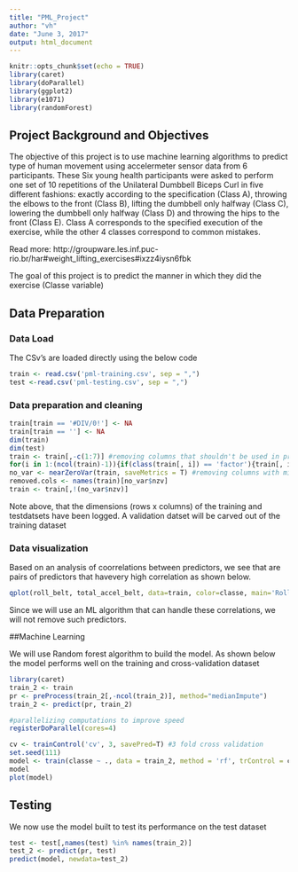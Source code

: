 ```yaml
---
title: "PML_Project"
author: "vh"
date: "June 3, 2017"
output: html_document
---
```


```r
knitr::opts_chunk$set(echo = TRUE)
library(caret)
library(doParallel)
library(ggplot2)
library(e1071)
library(randomForest)
```

## Project Background and Objectives

The objective of this project is to use machine learning algorithms to predict type of human movement using accelermeter sensor data from 6 participants. These Six young health participants were asked to perform one set of 10 repetitions of the Unilateral Dumbbell Biceps Curl in five different fashions: exactly according to the specification (Class A), throwing the elbows to the front (Class B), lifting the dumbbell only halfway (Class C), lowering the dumbbell only halfway (Class D) and throwing the hips to the front (Class E). Class A corresponds to the specified execution of the exercise, while the other 4 classes correspond to common mistakes. 

Read more: http://groupware.les.inf.puc-rio.br/har#weight_lifting_exercises#ixzz4iysn6fbk

The goal of this project is to predict the manner in which they did the exercise (Classe variable)

## Data Preparation

### Data Load

The CSv's are loaded directly using the below code

```r
train <- read.csv('pml-training.csv', sep = ",")
test <-read.csv('pml-testing.csv', sep = ",")
```

### Data preparation and cleaning

```r
train[train == '#DIV/0!'] <- NA
train[train == ''] <- NA
dim(train)
dim(test)
train <- train[,-c(1:7)] #removing columns that shouldn't be used in prediction (user name, etc.)
for(i in 1:(ncol(train)-1)){if(class(train[, i]) == 'factor'){train[, i] <- as.numeric(as.character(train[, i]))}} #adjusting datatypes to be numeric 
no_var <- nearZeroVar(train, saveMetrics = T) #removing columns with minimal variance
removed.cols <- names(train)[no_var$nzv]
train <- train[,!(no_var$nzv)]
```

Note above, that the dimensions (rows x columns) of the training and testdatsets have been logged. A validation datset will be carved out of the training dataset 

### Data visualization

Based on an analysis of coorrelations between predictors, we see that are pairs of predictors that havevery high correlation as shown below. 

```r
qplot(roll_belt, total_accel_belt, data=train, color=classe, main='Roll_belt Vs. Total_accel_belt per classe')
```

Since we will use an ML algorithm that can handle these correlations, we will not remove such predictors. 

##Machine Learning

We will use Random forest algorithm to build the model. As shown below the model performs well on the training and cross-validation dataset

```r
library(caret)
train_2 <- train
pr <- preProcess(train_2[,-ncol(train_2)], method="medianImpute")
train_2 <- predict(pr, train_2)
```

```r
#parallelizing computations to improve speed
registerDoParallel(cores=4)

cv <- trainControl('cv', 3, savePred=T) #3 fold cross validation
set.seed(111)
model <- train(classe ~ ., data = train_2, method = 'rf', trControl = cv)
model
plot(model)
```

## Testing

We now use the model built to test its performance on the test dataset

```r
test <- test[,names(test) %in% names(train_2)]
test_2 <- predict(pr, test)
predict(model, newdata=test_2)
```